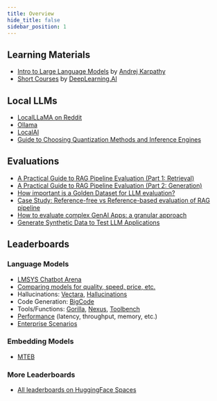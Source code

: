 ```yaml
---
title: Overview
hide_title: false
sidebar_position: 1
---
```


## Learning Materials
- [Intro to Large Language Models](https://www.youtube.com/watch?v=zjkBMFhNj_g) by [Andrej Karpathy](https://www.youtube.com/@AndrejKarpathy)
- [Short Courses](https://www.deeplearning.ai/short-courses/) by [DeepLearning.AI](https://www.deeplearning.ai/)

## Local LLMs
- [LocalLLaMA on Reddit](https://www.reddit.com/r/LocalLLaMA/)
- [Ollama](https://ollama.com/)
- [LocalAI](https://localai.io/)
- [Guide to Choosing Quantization Methods and Inference Engines](https://www.reddit.com/r/LocalLLaMA/s/wZ3Sjifnqf)

## Evaluations
- [A Practical Guide to RAG Pipeline Evaluation (Part 1: Retrieval)](https://medium.com/relari/a-practical-guide-to-rag-pipeline-evaluation-part-1-27a472b09893)
- [A Practical Guide to RAG Pipeline Evaluation (Part 2: Generation)](https://medium.com/relari/a-practical-guide-to-rag-evaluation-part-2-generation-c79b1bde0f5d)
- [How important is a Golden Dataset for LLM evaluation?](https://medium.com/relari/how-important-is-a-golden-dataset-for-llm-pipeline-evaluation-4ef6deb14dc5)
- [Case Study: Reference-free vs Reference-based evaluation of RAG pipeline](https://medium.com/relari/case-study-reference-free-vs-reference-based-evaluation-of-rag-pipeline-9a49ef49866c)
- [How to evaluate complex GenAI Apps: a granular approach](https://medium.com/relari/how-to-evaluate-complex-genai-apps-a-granular-approach-0ab929d5b3e2)
- [Generate Synthetic Data to Test LLM Applications](https://medium.com/relari/generate-synthetic-data-to-test-llm-applications-4bffeb51b80e)

## Leaderboards

### Language Models
- [LMSYS Chatbot Arena](https://huggingface.co/spaces/lmsys/chatbot-arena-leaderboard)
- [Comparing models for quality, speed, price, etc.](https://artificialanalysis.ai/)
- Hallucinations: [Vectara](https://huggingface.co/spaces/vectara/leaderboard), [Hallucinations](https://huggingface.co/spaces/hallucinations-leaderboard/leaderboard)
- Code Generation: [BigCode](https://huggingface.co/spaces/bigcode/bigcode-models-leaderboard)
- Tools/Functions: [Gorilla](https://gorilla.cs.berkeley.edu/leaderboard.html), [Nexus](https://huggingface.co/spaces/Nexusflow/Nexus_Function_Calling_Leaderboard), [Toolbench](https://huggingface.co/spaces/qiantong-xu/toolbench-leaderboard)
- [Performance](https://huggingface.co/spaces/optimum/llm-perf-leaderboard) (latency, throughput, memory, etc.)
- [Enterprise Scenarios](https://huggingface.co/spaces/PatronusAI/enterprise_scenarios_leaderboard)

### Embedding Models
- [MTEB](https://huggingface.co/spaces/mteb/leaderboard)

### More Leaderboards
- [All leaderboards on HuggingFace Spaces](https://huggingface.co/spaces?sort=likes&search=leaderboard)
